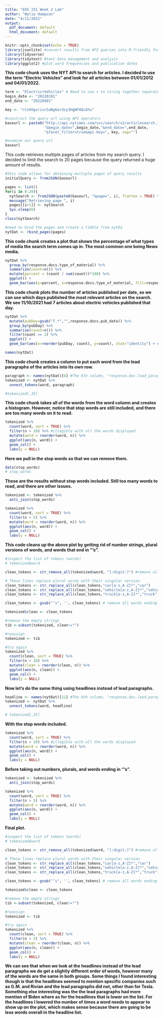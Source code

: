 ```yaml
---
title: "EDS 231 Week 2 Lab"
author: "Wylie Hampson"
date: "4/11/2022"
output:
  pdf_document: default
  html_document: default
---
```


```r
knitr::opts_chunk$set(echo = TRUE)
library(jsonlite) #convert results from API queries into R-friendly formats 
library(tidyverse) 
library(tidytext) #text data management and analysis
library(ggplot2) #plot word frequencies and publication dates
```

**This code chunk uses the NYT API to search for articles. I decided to use the term "Electric Vehicles" and look for all articles between 01/01/2012 and 04/01/2022.**

```r
term <- "Electric+Vehicles" # Need to use + to string together separate words
begin_date <- "20120101"
end_date <- "20220401"

key <- "rCsHXgvrixcSaNg6ardzy3HgWFAQcAYu"

#construct the query url using API operators
baseurl <- paste0("http://api.nytimes.com/svc/search/v2/articlesearch.json?q=",term,
                  "&begin_date=",begin_date,"&end_date=",end_date,
                  "&facet_filter=true&api-key=", key, sep="")

#examine our query url
baseurl
```

This code retrieves multiple pages of articles from my search query. I decided to limit the search to 20 pages because the query returned a huge amount of results.

```r
#this code allows for obtaining multiple pages of query results 
initialQuery <- fromJSON(baseurl)

pages <- list()
for(i in 0:20){
  nytSearch <- fromJSON(paste0(baseurl, "&page=", i), flatten = TRUE) %>% data.frame() 
  message("Retrieving page ", i)
  pages[[i+1]] <- nytSearch 
  Sys.sleep(6) 
}
class(nytSearch)

#need to bind the pages and create a tibble from nytDa
nytDat <- rbind_pages(pages)
```

**This code chunk creates a plot that shows the percentage of what types of media the search term comes up in. The most common one being News media.**

```r
nytDat %>% 
  group_by(response.docs.type_of_material) %>%
  summarize(count=n()) %>%
  mutate(percent = (count / sum(count))*100) %>%
  ggplot() +
  geom_bar(aes(y=percent, x=response.docs.type_of_material, fill=response.docs.type_of_material), stat = "identity") + coord_flip()
```

**This code chunk plots the number of articles published per date, so we can see which days published the most relevant articles on the search. We see 11/10/2021 had 7 articles about electric vehicles published that day.**

```r
nytDat %>%
  mutate(pubDay=gsub("T.*","",response.docs.pub_date)) %>%
  group_by(pubDay) %>%
  summarise(count=n()) %>%
  filter(count >= 2) %>%
  ggplot() +
  geom_bar(aes(x=reorder(pubDay, count), y=count), stat="identity") + coord_flip()
```

```r
names(nytDat)
```

**This code chunk creates a column to put each word from the lead paragraphs of the articles into its own row.**

```r
paragraph <- names(nytDat)[6] #The 6th column, "response.doc.lead_paragraph", is the one we want here.  
tokenized <- nytDat %>%
  unnest_tokens(word, paragraph)

#tokenized[,35]
```

**This code chunk takes all of the words from the word column and creates a histogram. However, notice that stop words are still included, and there are too many words on it to read.**

```r
tokenized %>%
  count(word, sort = TRUE) %>%
  filter(n > 10) %>% #illegible with all the words displayed
  mutate(word = reorder(word, n)) %>%
  ggplot(aes(n, word)) +
  geom_col() +
  labs(y = NULL)
```

**Here we pull in the stop words so that we can remove them.**

```r
data(stop_words)
# stop_words
```

**These are the results without stop words included. Still too many words to read, and there are other issues.**

```r
tokenized <- tokenized %>%
  anti_join(stop_words)

tokenized %>%
  count(word, sort = TRUE) %>%
  filter(n > 5) %>%
  mutate(word = reorder(word, n)) %>%
  ggplot(aes(n, word)) +
  geom_col() +
  labs(y = NULL)
```

**This code cleans up the above plot by getting rid of number strings, plural versions of words, and words that end in "'s".**

```r
#inspect the list of tokens (words)
# tokenized$word

clean_tokens <- str_remove_all(tokenized$word, "[:digit:]") #remove all numbers

# These lines replace plural words with their singular version
clean_tokens <- str_replace_all(clean_tokens,"car[a-z,A-Z]*","car")
clean_tokens <- str_replace_all(clean_tokens,"vehicle[a-z,A-Z]*","vehicle")
clean_tokens <- str_replace_all(clean_tokens,"truck[a-z,A-Z]*","truck")

clean_tokens <- gsub("’s", '', clean_tokens) # remove all words ending in "'s"

tokenized$clean <- clean_tokens

#remove the empty strings
tib <-subset(tokenized, clean!="")

#reassign
tokenized <- tib

#try again
tokenized %>%
  count(clean, sort = TRUE) %>%
  filter(n > 10) %>% 
  mutate(clean = reorder(clean, n)) %>%
  ggplot(aes(n, clean)) +
  geom_col() +
  labs(y = NULL)
```

**Now let's do the same thing using headlines instead of lead paragraphs.**

```r
headline <- names(nytDat)[21] #The 6th column, "response.doc.lead_paragraph", is the one we want here.  
tokenized <- nytDat %>%
  unnest_tokens(word, headline)

# tokenized[,35]
```

**With the stop words included.**

```r
tokenized %>%
  count(word, sort = TRUE) %>%
  filter(n > 10) %>% #illegible with all the words displayed
  mutate(word = reorder(word, n)) %>%
  ggplot(aes(n, word)) +
  geom_col() +
  labs(y = NULL)
```

**Before taking out numbers, plurals, and words ending in "'s".**

```r
tokenized <- tokenized %>%
  anti_join(stop_words)

tokenized %>%
  count(word, sort = TRUE) %>%
  filter(n > 5) %>%
  mutate(word = reorder(word, n)) %>%
  ggplot(aes(n, word)) +
  geom_col() +
  labs(y = NULL)
```

**Final plot.**

```r
#inspect the list of tokens (words)
# tokenized$word

clean_tokens <- str_remove_all(tokenized$word, "[:digit:]") #remove all numbers

# These lines replace plural words with their singular version
clean_tokens <- str_replace_all(clean_tokens,"car[a-z,A-Z]*","car")
clean_tokens <- str_replace_all(clean_tokens,"vehicle[a-z,A-Z]*","vehicle")
clean_tokens <- str_replace_all(clean_tokens,"truck[a-z,A-Z]*","truck")

clean_tokens <- gsub("’s", '', clean_tokens) # remove all words ending in "'s"

tokenized$clean <- clean_tokens

#remove the empty strings
tib <-subset(tokenized, clean!="")

#reassign
tokenized <- tib

#try again
tokenized %>%
  count(clean, sort = TRUE) %>%
  filter(n > 5) %>% 
  mutate(clean = reorder(clean, n)) %>%
  ggplot(aes(n, clean)) +
  geom_col() +
  labs(y = NULL)
```

**We can see that when we look at the headlines instead of the lead paragraphs we do get a slightly different order of words, however many of the words are the same in both groups. Some things I found interesting though is that the headlines seemed to mention specific companies such as G.M. and Rivian and the lead paragraphs did not, other than for Tesla. Something else interesting was the the lead paragraphs had more mention of Biden where as for the headlines that is lower on the list. For the headlines I lowered the number of times a word needs to appear to show up on the plot, which makes sense because there are going to be less words overall in the headline list.**